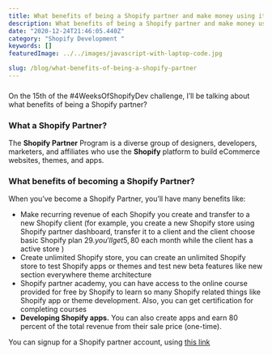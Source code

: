 ```yaml
---
title: What benefits of being a Shopify partner and make money using it?
description: What benefits of being a Shopify partner and make money using it?
date: "2020-12-24T21:46:05.440Z"
category: "Shopify Development "
keywords: []
featuredImage: ../../images/javascript-with-laptop-code.jpg

slug: /blog/what-benefits-of-being-a-shopify-partner
---
```


###

On the 15th of the #4WeeksOfShopifyDev challenge, I’ll be talking about what benefits of being a Shopify partner?

### What a Shopify Partner?

The **Shopify Partner** Program is a diverse group of designers, developers, marketers, and affiliates who use the **Shopify** platform to build eCommerce websites, themes, and apps.

### What benefits of becoming a Shopify Partner?

When you’ve become a Shopify Partner, you’ll have many benefits like:

- Make recurring revenue of each Shopify you create and transfer to a new Shopify client (for example, you create a new Shopify store using Shopify partner dashboard, transfer it to a client and the client choose basic Shopify plan 29$. you’ll get 5,80$ each month while the client has a active store )
- Create unlimited Shopify store, you can create an unlimited Shopify store to test Shopify apps or themes and test new beta features like new section everywhere theme architecture
- Shopify partner academy, you can have access to the online course provided for free by Shopify to learn so many Shopify related things like Shopify app or theme development. Also, you can get certification for completing courses
- **Developing Shopify apps.** You can also create apps and earn 80 percent of the total revenue from their sale price (one-time).

You can signup for a Shopify partner account, using [this link](https://www.shopify.com/partners/academy)

